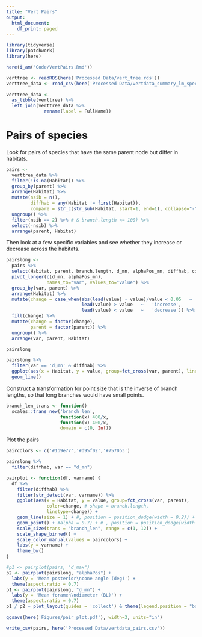 ```yaml
---
title: "Vert Pairs"
output:
  html_document:
    df_print: paged
---
```


```r
library(tidyverse)
library(patchwork)
library(here)
```

```r
here(i_am('Code/VertPairs.Rmd'))
```


```r
verttree <- readRDS(here('Processed Data/vert_tree.rds'))
verttree_data <- read_csv(here('Processed Data/vertdata_summary_lm_species.csv'))
```
```r
verttree_data <-
  as_tibble(verttree) %>%
  left_join(verttree_data %>%
              rename(label = FullName))
```


# Pairs of species

Look for pairs of species that have the same parent node but differ in habitats.
```r
pairs <-
  verttree_data %>%
  filter(!is.na(Habitat)) %>%
  group_by(parent) %>%
  arrange(Habitat) %>%
  mutate(nsib = n(),
         diffhab = any(Habitat != first(Habitat)),
         compare = str_c(str_sub(Habitat, start=1, end=1), collapse="-")) %>%
  ungroup() %>%
  filter(nsib == 2) %>% # & branch.length <= 100) %>%
  select(-nsib) %>%
  arrange(parent, Habitat)
```

Then look at a few specific variables and see whether they increase or decrease across the habitats.
```r
pairslong <-
  pairs %>%
  select(Habitat, parent, branch.length, d_mn, alphaPos_mn, diffhab, compare) %>%
  pivot_longer(c(d_mn, alphaPos_mn), 
               names_to="var", values_to="value") %>%
  group_by(var, parent) %>%
  arrange(Habitat) %>%
  mutate(change = case_when(abs(lead(value) - value)/value < 0.05   ~   'same',
                            lead(value) > value   ~   'increase',
                            lead(value) < value   ~   'decrease')) %>%
  fill(change) %>%
  mutate(change = factor(change),
         parent = factor(parent)) %>%
  ungroup() %>%
  arrange(var, parent, Habitat)

pairslong
```

```r
pairslong %>%
  filter(var == 'd_mn' & diffhab) %>%
  ggplot(aes(x = Habitat, y = value, group=fct_cross(var, parent), linetype = change, color=diffhab)) +
  geom_line()
```


Construct a transformation for point size that is the inverse of branch lengths, so that long branches would have small points.
```r
branch_len_trans <- function() 
  scales::trans_new('branch_len',
                    function(x) 400/x,
                    function(x) 400/x,
                    domain = c(0, Inf))
```

Plot the pairs

```r
paircolors <- c('#1b9e77','#d95f02','#7570b3')
```

```r
pairslong %>%
  filter(diffhab, var == "d_mn")
```

```r
pairplot <- function(df, varname) {
  df %>%
    filter(diffhab) %>%
    filter(str_detect(var, varname)) %>%
    ggplot(aes(x = Habitat, y = value, group=fct_cross(var, parent),
               color=change, # shape = branch.length,
               linetype=change)) +
    geom_line(size = 1) + #, position = position_dodge(width = 0.2)) + 
    geom_point() + #alpha = 0.7) + # , position = position_dodge(width = 0.2)) +
    scale_size(trans = "branch_len", range = c(1, 12)) +
    scale_shape_binned() +
    scale_color_manual(values = paircolors) +
    labs(y = varname) +
    theme_bw() 
}

#p1 <- pairplot(pairs, "d_max")
p2 <- pairplot(pairslong, "alphaPos") +
  labs(y = 'Mean posterior\ncone angle (deg)') +
  theme(aspect.ratio = 0.7)
p1 <- pairplot(pairslong, "d_mn") +
  labs(y = 'Mean foramen\ndiameter (BL)') +
  theme(aspect.ratio = 0.7)
p1 / p2 + plot_layout(guides = 'collect') & theme(legend.position = "bottom")
```
```r
ggsave(here('Figures/pair_plot.pdf'), width=3, units="in")
```


```r
write_csv(pairs, here('Processed Data/vertdata_pairs.csv'))
```

